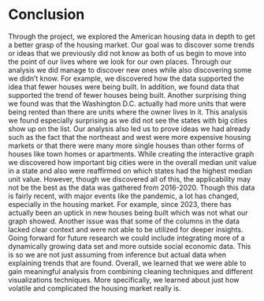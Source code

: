# Conclusion
Through the project, we explored the American housing data in depth to get
a better grasp of the housing market. Our goal was to discover some trends or 
ideas that we previously did not know as both of us begin to move into the point 
of our lives where we look for our own places. Through our analysis we did 
manage to discover new ones while also discovering some we didn't know. For 
example, we discovered how the data supported the idea that fewer houses were 
being built. In addition, we found data that supported the trend of
fewer houses being built. Another surprising thing we found was that the
Washington D.C. actually had more units that were being rented than there are
units where the owner lives in it. This analysis we found especially surprising
as we did not see the states with big cities show up on the list. Our analysis
also led us to prove ideas we had already such as the fact that the northeast
and west were more expensive housing markets or that there were many more 
single houses than other forms of houses like town homes or apartments. While
creating the interactive graph we discovered how important big cities were in
the overall median unit value in a state and also were reaffirmed on which
states had the highest median unit value. However, though we discovered all of 
this, the applicability may not be the best as the data was gathered from 
2016-2020. Though this data is fairly recent, with major events like the 
pandemic, a lot has changed, especially in the housing market. For example, 
since 2023, there has actually been an uptick in new houses being built 
which was not what our graph showed. Another issue was that some of the columns 
in the data lacked clear context and were not able to be utilized for deeper 
insights. Going forward for future research we could include integrating more 
of a dynamically growing data set and more outside social economic data. 
This is so we are not just assuming from inference but actual data when 
explaining trends that are found. Overall, we learned that we were able to gain 
meaningful analysis from combining cleaning techniques and different 
visualizations techniques. More specifically, we learned about just how volatile 
and complicated the housing market really is.
 